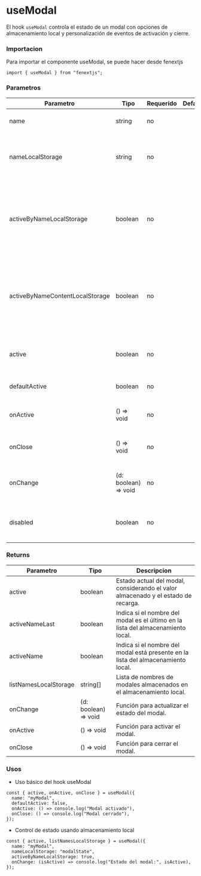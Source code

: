 # useModal

El hook `useModal` controla el estado de un modal con opciones de almacenamiento local y personalización de eventos de activación y cierre.

### Importacion

Para importar el componente useModal, se puede hacer desde fenextjs

```tsx copy
import { useModal } from "fenextjs";
```

### Parametros

| Parametro                       | Tipo                  | Requerido | Default | Descripcion                                                                                                                 |
| ------------------------------- | --------------------- | --------- | ------- | --------------------------------------------------------------------------------------------------------------------------- |
| name                            | string                | no        |         | Identificador único para el modal.                                                                                          |
| nameLocalStorage                | string                | no        |         | Clave utilizada para almacenar el estado activo del modal en el almacenamiento local.                                       |
| activeByNameLocalStorage        | boolean               | no        |         | Si está activo, permite controlar el estado del modal a través del almacenamiento local usando el último nombre almacenado. |
| activeByNameContentLocalStorage | boolean               | no        |         | Permite controlar el estado del modal usando todos los nombres almacenados en el almacenamiento local.                      |
| active                          | boolean               | no        |         | Estado de activación del modal pasado como propiedad.                                                                       |
| defaultActive                   | boolean               | no        |         | Valor inicial del estado activo del modal.                                                                                  |
| onActive                        | () =\> void           | no        |         | Función que se ejecuta cuando el modal se activa.                                                                           |
| onClose                         | () =\> void           | no        |         | Función que se ejecuta cuando el modal se cierra.                                                                           |
| onChange                        | (d: boolean) =\> void | no        |         | Función que se ejecuta al cambiar el estado del modal.                                                                      |
| disabled                        | boolean               | no        |         | Deshabilita las acciones sobre el modal si está establecido en `true`.                                                      |

### Returns

| Parametro             | Tipo                  | Descripcion                                                                       |
| --------------------- | --------------------- | --------------------------------------------------------------------------------- |
| active                | boolean               | Estado actual del modal, considerando el valor almacenado y el estado de recarga. |
| activeNameLast        | boolean               | Indica si el nombre del modal es el último en la lista del almacenamiento local.  |
| activeName            | boolean               | Indica si el nombre del modal está presente en la lista del almacenamiento local. |
| listNamesLocalStorage | string[]              | Lista de nombres de modales almacenados en el almacenamiento local.               |
| onChange              | (d: boolean) =\> void | Función para actualizar el estado del modal.                                      |
| onActive              | () =\> void           | Función para activar el modal.                                                    |
| onClose               | () =\> void           | Función para cerrar el modal.                                                     |

### Usos

- Uso básico del hook useModal

```tsx copy
const { active, onActive, onClose } = useModal({
  name: "myModal",
  defaultActive: false,
  onActive: () => console.log("Modal activado"),
  onClose: () => console.log("Modal cerrado"),
});
```

- Control de estado usando almacenamiento local

```tsx copy
const { active, listNamesLocalStorage } = useModal({
  name: "myModal",
  nameLocalStorage: "modalState",
  activeByNameLocalStorage: true,
  onChange: (isActive) => console.log("Estado del modal:", isActive),
});
```
